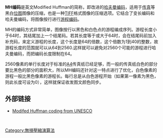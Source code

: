 '''MH编码'''是英文Modified Huffman的简称，即改进的[[哈夫曼编码|哈夫曼编码]]，适用于[[传真|传真]]等黑白[[位图|位图]]图像的压缩，也是一种[[TIFF|TIFF]]格式图像的压缩选项。它结合了变长编码和哈夫曼编码，将图像按行进行[[游程编码|游程编码]]。

MH的编码方式非常简单，图像按行以黑色和白色点的游程编成序列。游程长度小于64时，其结尾加上一个结尾码。若其长度等于或大于64时，会在结尾码前加入补充码，来定义游程的长度，这个长度是64的倍数，这个倍数为1到40的整数，故游程长度的范围就可以从64到2560.这样就可以避免对2560个可能的游程进行哈夫曼编码，而把编码长度限制在64。

2560像素的单行长度对于标准的[[A4|A4]]传真纸已经足够，而一般的传真纸白色的部分要比黑色的部分的面积大，所以MH编码还针对这一特点进行了优化，白色像素的游程一般比黑色像素的游程长。每行总是从白色游程开始（如果第一像素为黑色，则此长度可设为0），这样就保证收发图文颜色同步。

==外部链接==
*[https://web.archive.org/web/20020628195336/http://www.netnam.vn/unescocourse/computervision/104.htm Modifed Huffman coding from UNESCO]

<br>
{{压缩方法}}
[[Category:無損壓縮演算法|Category:無損壓縮演算法]]